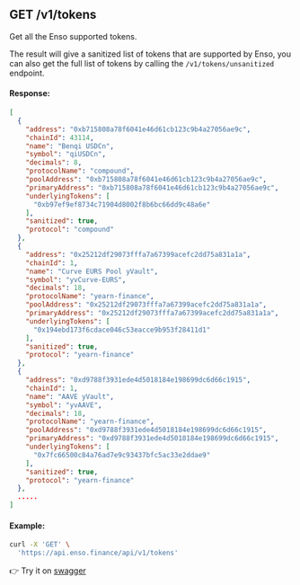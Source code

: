 ## GET /v1/tokens

Get all the Enso supported tokens.

The result will give a sanitized list of tokens that are supported by Enso, you can also get the full list of tokens by calling the `/v1/tokens/unsanitized` endpoint.

#### Response:

```json
[
  {
    "address": "0xb715808a78f6041e46d61cb123c9b4a27056ae9c",
    "chainId": 43114,
    "name": "Benqi USDCn",
    "symbol": "qiUSDCn",
    "decimals": 8,
    "protocolName": "compound",
    "poolAddress": "0xb715808a78f6041e46d61cb123c9b4a27056ae9c",
    "primaryAddress": "0xb715808a78f6041e46d61cb123c9b4a27056ae9c",
    "underlyingTokens": [
      "0xb97ef9ef8734c71904d8002f8b6bc66dd9c48a6e"
    ],
    "sanitized": true,
    "protocol": "compound"
  },
  {
    "address": "0x25212df29073fffa7a67399acefc2dd75a831a1a",
    "chainId": 1,
    "name": "Curve EURS Pool yVault",
    "symbol": "yvCurve-EURS",
    "decimals": 18,
    "protocolName": "yearn-finance",
    "poolAddress": "0x25212df29073fffa7a67399acefc2dd75a831a1a",
    "primaryAddress": "0x25212df29073fffa7a67399acefc2dd75a831a1a",
    "underlyingTokens": [
      "0x194ebd173f6cdace046c53eacce9b953f28411d1"
    ],
    "sanitized": true,
    "protocol": "yearn-finance"
  },
  {
    "address": "0xd9788f3931ede4d5018184e198699dc6d66c1915",
    "chainId": 1,
    "name": "AAVE yVault",
    "symbol": "yvAAVE",
    "decimals": 18,
    "protocolName": "yearn-finance",
    "poolAddress": "0xd9788f3931ede4d5018184e198699dc6d66c1915",
    "primaryAddress": "0xd9788f3931ede4d5018184e198699dc6d66c1915",
    "underlyingTokens": [
      "0x7fc66500c84a76ad7e9c93437bfc5ac33e2ddae9"
    ],
    "sanitized": true,
    "protocol": "yearn-finance"
  },
  .....
]
```

#### Example:

```bash copy
curl -X 'GET' \
  'https://api.enso.finance/api/v1/tokens'
```

👉 Try it on [swagger](https://api.enso.finance/api#/metadata/TokensController_findAll)
